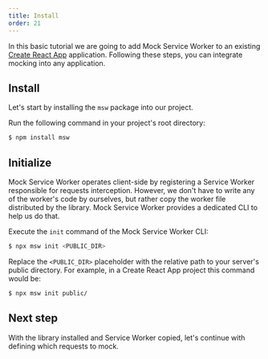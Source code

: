 ```yaml
---
title: Install
order: 21
---
```


In this basic tutorial we are going to add Mock Service Worker to an existing [Create React App](https://create-react-app.dev) application. Following these steps, you can integrate mocking into any application.

## Install

Let's start by installing the `msw` package into our project.

<Action>Run the following command in your project's root directory:</Action>

```bash
$ npm install msw
```

## Initialize

Mock Service Worker operates client-side by registering a Service Worker responsible for requests interception. However, we don't have to write any of the worker's code by ourselves, but rather copy the worker file distributed by the library. Mock Service Worker provides a dedicated CLI to help us do that.

<Action>
  Execute the <code>init</code> command of the Mock Service Worker CLI:
</Action>

```bash
$ npx msw init <PUBLIC_DIR>
```

Replace the `<PUBLIC_DIR>` placeholder with the relative path to your server's public directory. For example, in a Create React App project this command would be:

```bash
$ npx msw init public/
```


<PublicDirSnippet />

## Next step

With the library installed and Service Worker copied, let's continue with defining which requests to mock.


<PageLink page={MockPage} url="/docs/getting-started/mocks" />
